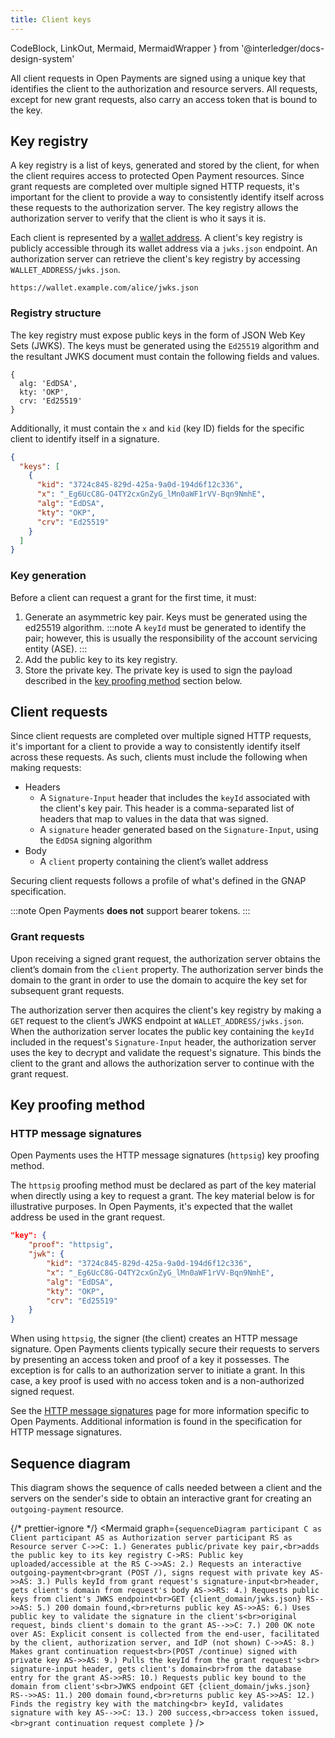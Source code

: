 ```yaml
---
title: Client keys
---
```


  CodeBlock,
  LinkOut,
  Mermaid,
  MermaidWrapper
} from '@interledger/docs-design-system'

All client requests in Open Payments are signed using a unique key that identifies the client to the authorization and resource servers. All requests, except for new grant requests, also carry an access token that is bound to the key.

## Key registry

A key registry is a list of keys, generated and stored by the client, for when the client requires access to protected Open Payment resources. Since grant requests are completed over multiple signed HTTP requests, it's important for the client to provide a way to consistently identify itself across these requests to the authorization server. The key registry allows the authorization server to verify that the client is who it says it is.

Each client is represented by a [wallet address](/introduction/wallet-addresses). A client's key registry is publicly accessible through its wallet address via a `jwks.json` endpoint. An authorization server can retrieve the client's key registry by accessing `WALLET_ADDRESS/jwks.json`.

```http title="Example"
https://wallet.example.com/alice/jwks.json
```

### Registry structure

The key registry must expose public keys in the form of JSON Web Key Sets (JWKS). The keys must be generated using the `Ed25519` algorithm and the resultant JWKS document must contain the following fields and values.

```
{
  alg: 'EdDSA',
  kty: 'OKP',
  crv: 'Ed25519'
}
```

Additionally, it must contain the `x` and `kid` (key ID) fields for the specific client to identify itself in a signature.

```json title="Example: https://wallet.example.com/alice/jwks.json"
{
  "keys": [
    {
      "kid": "3724c845-829d-425a-9a0d-194d6f12c336",
      "x": "_Eg6UcC8G-O4TY2cxGnZyG_lMn0aWF1rVV-Bqn9NmhE",
      "alg": "EdDSA",
      "kty": "OKP",
      "crv": "Ed25519"
    }
  ]
}
```

### Key generation

Before a client can request a grant for the first time, it must:

1. Generate an asymmetric key pair. Keys must be generated using the <LinkOut href='https://datatracker.ietf.org/doc/html/rfc8032'>ed25519 algorithm</LinkOut>.
   :::note
   A `keyId` must be generated to identify the pair; however, this is usually the responsibility of the account servicing entity (ASE).
   :::
2. Add the public key to its key registry.
3. Store the private key. The private key is used to sign the payload described in the [key proofing method](#key-proofing-method) section below.

## Client requests

Since client requests are completed over multiple signed HTTP requests, it's important for a client to provide a way to consistently identify itself across these requests. As such, clients must include the following when making requests:

- Headers
  - A `Signature-Input` header that includes the `keyId` associated with the client's key pair. This header is a comma-separated list of headers that map to values in the data that was signed.
  - A `signature` header generated based on the `Signature-Input`, using the `EdDSA` signing algorithm
- Body
  - A `client` property containing the client’s wallet address

Securing client requests follows a profile of what's defined in the <LinkOut href='https://datatracker.ietf.org/doc/html/draft-ietf-gnap-core-protocol#name-securing-requests-from-the-'>GNAP specification</LinkOut>.

:::note
Open Payments **does not** support bearer tokens.
:::

### Grant requests

Upon receiving a signed grant request, the authorization server obtains the client’s domain from the `client` property. The authorization server binds the domain to the grant in order to use the domain to acquire the key set for subsequent grant requests.

The authorization server then acquires the client's key registry by making a `GET` request to the client’s JWKS endpoint at `WALLET_ADDRESS/jwks.json`. When the authorization server locates the public key containing the `keyId` included in the request's `Signature-Input` header, the authorization server uses the key to decrypt and validate the request's signature. This binds the client to the grant and allows the authorization server to continue with the grant request.

## Key proofing method

### HTTP message signatures

Open Payments uses the <LinkOut href='https://datatracker.ietf.org/doc/html/draft-ietf-gnap-core-protocol#name-http-message-signatures'>HTTP message signatures</LinkOut> (`httpsig`) key proofing method.

The `httpsig` proofing method must be declared as part of the key material when directly using a key to request a grant. The key material below is for illustrative purposes. In Open Payments, it's expected that the wallet address be used in the grant request.

```json title="Example"
"key": {
    "proof": "httpsig",
    "jwk": {
        "kid": "3724c845-829d-425a-9a0d-194d6f12c336",
        "x": "_Eg6UcC8G-O4TY2cxGnZyG_lMn0aWF1rVV-Bqn9NmhE",
        "alg": "EdDSA",
        "kty": "OKP",
        "crv": "Ed25519"
    }
}
```

When using `httpsig`, the signer (the client) creates an HTTP message signature. Open Payments clients typically secure their requests to servers by presenting an access token and proof of a key it possesses. The exception is for calls to an authorization server to initiate a grant. In this case, a key proof is used with no access token and is a non-authorized signed request.

See the [HTTP message signatures](/introduction/http-signatures) page for more information specific to Open Payments. Additional information is found in the <LinkOut href='https://datatracker.ietf.org/doc/html/rfc9421'>specification</LinkOut> for HTTP message signatures.

## Sequence diagram

This diagram shows the sequence of calls needed between a client and the servers on the sender's side to obtain an interactive grant for creating an `outgoing-payment` resource.

<MermaidWrapper client:load>

{/* prettier-ignore */}
<Mermaid
  graph={`sequenceDiagram
participant C as Client
participant AS as Authorization server
participant RS as Resource server
C->>C: 1.) Generates public/private key pair,<br>adds the public key to its key registry
C->RS: Public key uploaded/accessible at the RS
C->>AS: 2.) Requests an interactive outgoing-payment<br>grant (POST /), signs request with private key
AS->>AS: 3.) Pulls keyId from grant request's signature-input<br>header, gets client's domain from request's body
AS->>RS: 4.) Requests public keys from client's JWKS endpoint<br>GET {client_domain/jwks.json}
RS-->>AS: 5.) 200 domain found,<br>returns public key
AS->>AS: 6.) Uses public key to validate the signature in the client's<br>original request, binds client's domain to the grant
AS-->>C: 7.) 200 OK
note over AS: Explicit consent is collected from the end-user, facilitated by the client, authorization server, and IdP (not shown)
C->>AS: 8.) Makes grant continuation request<br>(POST /continue) signed with private key
AS->>AS: 9.) Pulls the keyId from the grant request's<br> signature-input header, gets client's domain<br>from the database entry for the grant
AS->>RS: 10.) Requests public key bound to the domain from client's<br>JWKS endpoint GET {client_domain/jwks.json}
RS-->>AS: 11.) 200 domain found,<br>returns public key
AS->>AS: 12.) Finds the registry key with the matching<br> keyId, validates signature with key
AS-->>C: 13.) 200 success,<br>access token issued,<br>grant continuation request complete
`}
/>

</MermaidWrapper>
